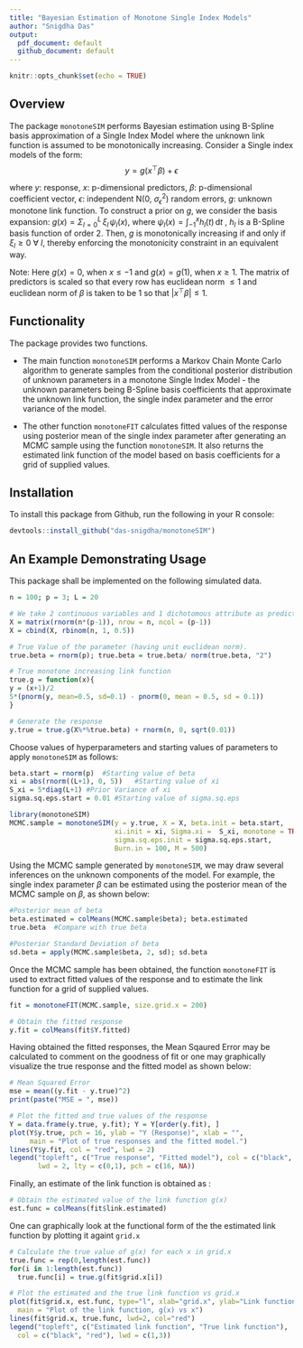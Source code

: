 ```yaml
---
title: "Bayesian Estimation of Monotone Single Index Models"
author: "Snigdha Das"
output: 
  pdf_document: default
  github_document: default
---
```


```r
knitr::opts_chunk$set(echo = TRUE)
```

## Overview

The package `monotoneSIM` performs Bayesian estimation using B-Spline basis approximation of a Single Index Model where the unknown link function is assumed to be monotonically increasing. 
Consider a Single index models of the form: 
$$y = g(x^{\top} \beta) + \epsilon$$

where $y$: response, $x$: p-dimensional predictors, $\beta$: p-dimensional coefficient vector,  $\epsilon$: independent N($0,\ \sigma_\epsilon^2$) random errors, $g$: unknown monotone link function. 
To construct a prior on $g$, we consider the basis expansion: $g(x) = \Sigma^{L}_{l=0} \, \xi_l \, \psi_l(x)$, where $\psi_l(x) = \int^{x}_{-1} h_l(t)\,\text{d}t$ , $h_l$ is a B-Spline basis function of order 2. Then, $g$ is monotonically increasing if and only if $\xi_l \geq 0 \ \forall \ l$, thereby enforcing the monotonicity constraint in an equivalent way. 

Note: Here $g(x) = 0$, when $x \le -1$ and $g(x) = g(1)$, when $x \ge 1$. The matrix of predictors is scaled so that every row has euclidean norm $\le 1$ and euclidean norm of $\beta$ is taken to be 1 so that $|x^\top \beta| \le 1$.

## Functionality

The package provides two functions.

* The main function `monotoneSIM` performs a Markov Chain Monte Carlo algorithm to generate samples from the conditional posterior distribution of unknown parameters in a monotone Single Index Model - the unknown parameters being B-Spline basis coefficients that approximate the unknown link function, the single index parameter and the error variance of the model.

* The other function `monotoneFIT` calculates fitted values of the response using posterior mean of the single index parameter after generating an MCMC sample using the function `monotoneSIM`. It also returns the estimated link function of the model based on basis coefficients for a grid of supplied values.

## Installation

To install this package from Github, run the following in your R console:
```r
devtools::install_github("das-snigdha/monotoneSIM")
```

## An Example Demonstrating Usage 

This package shall be implemented on the following simulated data.

```r
n = 100; p = 3; L = 20

# We take 2 continuous variables and 1 dichotomous attribute as predictors.
X = matrix(rnorm(n*(p-1)), nrow = n, ncol = (p-1))
X = cbind(X, rbinom(n, 1, 0.5))

# True Value of the parameter (having unit euclidean norm).
true.beta = rnorm(p); true.beta = true.beta/ norm(true.beta, "2")

# True monotone increasing link function
true.g = function(x){
y = (x+1)/2
5*(pnorm(y, mean=0.5, sd=0.1) - pnorm(0, mean = 0.5, sd = 0.1))
}

# Generate the response
y.true = true.g(X%*%true.beta) + rnorm(n, 0, sqrt(0.01))

```

Choose values of hyperparameters and starting values of parameters to apply `monotoneSIM` as follows:
```r
beta.start = rnorm(p)  #Starting value of beta
xi = abs(rnorm((L+1), 0, 5))   #Starting value of xi
S_xi = 5*diag(L+1) #Prior Variance of xi
sigma.sq.eps.start = 0.01 #Starting value of sigma.sq.eps

library(monotoneSIM)
MCMC.sample = monotoneSIM(y = y.true, X = X, beta.init = beta.start,
                          xi.init = xi, Sigma.xi =  S_xi, monotone = TRUE,
                          sigma.sq.eps.init = sigma.sq.eps.start, 
                          Burn.in = 100, M = 500)

```

Using the MCMC sample generated by `monotoneSIM`, we may draw several inferences on the unknown components of the model. For example, the single index parameter $\beta$ can be estimated using the posterior mean of the MCMC sample on $\beta$, as shown below:

```r
#Posterior mean of beta
beta.estimated = colMeans(MCMC.sample$beta); beta.estimated
true.beta  #Compare with true beta

#Posterior Standard Deviation of beta
sd.beta = apply(MCMC.sample$beta, 2, sd); sd.beta

```

Once the MCMC sample has been obtained, the function `monotoneFIT` is used to extract fitted values of the response and to estimate the link function for a grid of supplied values.

```r
fit = monotoneFIT(MCMC.sample, size.grid.x = 200)

# Obtain the fitted response
y.fit = colMeans(fit$Y.fitted)

```

Having obtained the fitted responses, the Mean Sqaured Error may be calculated to comment on the goodness of fit or one may graphically visualize the true response and the fitted model as shown below:

```r
# Mean Squared Error
mse = mean((y.fit - y.true)^2)
print(paste("MSE = ", mse))

# Plot the fitted and true values of the response
Y = data.frame(y.true, y.fit); Y = Y[order(y.fit), ]
plot(Y$y.true, pch = 16, ylab = "Y (Response)", xlab = "",
     main = "Plot of true responses and the fitted model.")
lines(Y$y.fit, col = "red", lwd = 2)
legend("topleft", c("True response", "Fitted model"), col = c("black", "red"),
       lwd = 2, lty = c(0,1), pch = c(16, NA))

```

Finally, an estimate of the link function is obtained as : 
```r
# Obtain the estimated value of the link function g(x)
est.func = colMeans(fit$link.estimated)

```

One can graphically look at the functional form of the the estimated link function by plotting it againt `grid.x`

```r
# Calculate the true value of g(x) for each x in grid.x
true.func = rep(0,length(est.func))
for(i in 1:length(est.func))
  true.func[i] = true.g(fit$grid.x[i])

# Plot the estimated and the true link function vs grid.x
plot(fit$grid.x, est.func, type="l", xlab="grid.x", ylab="Link function, g(x)",
  main = "Plot of the link function, g(x) vs x")
lines(fit$grid.x, true.func, lwd=2, col="red")
legend("topleft", c("Estimated link function", "True link function"),
  col = c("black", "red"), lwd = c(1,3))

```



